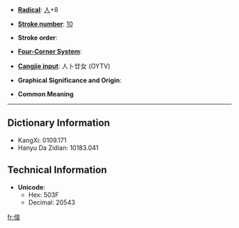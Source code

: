 * '''[[Wiktionary:Chinese radical index| Radical]]''': [[Wiktionary:Chinese radical index 人|人]]+8

* '''[[Wiktionary:Chinese total strokes index|Stroke number]]''': [[Wiktionary:Chinese total strokes index 10|10]]

* '''Stroke order''': 

* '''[[Wiktionary:Chinese four corner index|Four-Corner System]]''': 

* '''[[Wiktionary:Chinese Cangjie index|Cangjie input]]''': 人卜廿女 (OYTV)

* '''Graphical Significance and Origin''': 

* '''Common Meaning'''

----

== Dictionary Information ==

* KangXi: 0109.171
* Hanyu Da Zidian: 10183.041

== Technical Information ==

* '''Unicode''':
** Hex: 503F
** Decimal: 20543

[[fr:倿]]